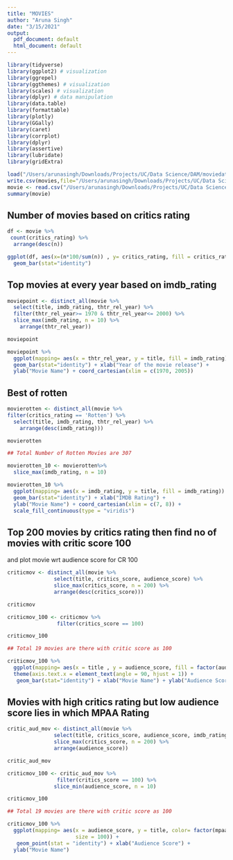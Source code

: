 ```yaml
---
title: "MOVIES"
author: "Aruna Singh"
date: "3/15/2021"
output:
  pdf_document: default
  html_document: default
---
```


```r
library(tidyverse)
library(ggplot2) # visualization
library(ggrepel)
library(ggthemes) # visualization
library(scales) # visualization
library(dplyr) # data manipulation
library(data.table)
library(formattable)
library(plotly)
library(GGally)
library(caret)
library(corrplot)
library(dplyr)
library(assertive)
library(lubridate)
library(gridExtra)

load("/Users/arunasingh/Downloads/Projects/UC/Data Science/DAM/moviedataset.RData")
write.csv(movies,file="/Users/arunasingh/Downloads/Projects/UC/Data Science/DAM/moviedataset.csv")
movie <- read.csv("/Users/arunasingh/Downloads/Projects/UC/Data Science/DAM/moviedataset.csv")
summary(movie)

```

## Number of movies based on critics rating

```r

df <- movie %>%
 count(critics_rating) %>%
  arrange(desc(n))

ggplot(df, aes(x=(n*100/sum(n)) , y= critics_rating, fill = critics_rating)) +
  geom_bar(stat="identity")

```

## Top movies at every year based on imdb_rating

```r

moviepoint <- distinct_all(movie %>%
  select(title, imdb_rating, thtr_rel_year) %>%
  filter(thtr_rel_year>= 1970 & thtr_rel_year<= 2000) %>%
  slice_max(imdb_rating, n = 10) %>%
    arrange(thtr_rel_year)) 

moviepoint

moviepoint %>%
  ggplot(mapping= aes(x = thtr_rel_year, y = title, fill = imdb_rating)) +
  geom_bar(stat="identity") + xlab("Year of the movie release") +
  ylab("Movie Name") + coord_cartesian(xlim = c(1970, 2005))

```

## Best of rotten 

```r

movierotten <- distinct_all(movie %>%
filter(critics_rating == 'Rotten') %>%
  select(title, imdb_rating, thtr_rel_year) %>%
    arrange(desc(imdb_rating))) 

movierotten

## Total Number of Rotten Movies are 307

movierotten_10 <- movierotten%>%
  slice_max(imdb_rating, n = 10)

movierotten_10 %>%
  ggplot(mapping= aes(x = imdb_rating, y = title, fill = imdb_rating)) +
  geom_bar(stat="identity") + xlab("IMDB Rating") +
  ylab("Movie Name") + coord_cartesian(xlim = c(7, 8)) +
  scale_fill_continuous(type = "viridis") 


```

## Top 200 movies by critics rating then find no of movies with critic score 100 
and plot movie wrt audience score for CR 100 

```r
criticmov <- distinct_all(movie %>%
               select(title, critics_score, audience_score) %>%
               slice_max(critics_score, n = 200) %>%
               arrange(desc(critics_score)))

criticmov

criticmov_100 <- criticmov %>%
                filter(critics_score == 100) 

criticmov_100

## Total 19 movies are there with critic score as 100

criticmov_100 %>%
  ggplot(mapping= aes(x = title , y = audience_score, fill = factor(audience_score))) +
  theme(axis.text.x = element_text(angle = 90, hjust = 1)) + 
   geom_bar(stat="identity") + xlab("Movie Name") + ylab("Audience Score") 


```
## Movies with high critics rating but low audience score lies in which MPAA Rating 

```r
critic_aud_mov <- distinct_all(movie %>%
               select(title, critics_score, audience_score, imdb_rating, mpaa_rating) %>%
               slice_max(critics_score, n = 200) %>%
               arrange(audience_score))

critic_aud_mov

criticmov_100 <- critic_aud_mov %>%
                filter(critics_score == 100) %>%
               slice_min(audience_score, n = 10) 

criticmov_100

## Total 19 movies are there with critic score as 100

criticmov_100 %>%
  ggplot(mapping= aes(x = audience_score, y = title, color= factor(mpaa_rating), shape = factor(mpaa_rating),
                      size = 100)) +
   geom_point(stat = "identity") + xlab("Audience Score") +
  ylab("Movie Name") 
```